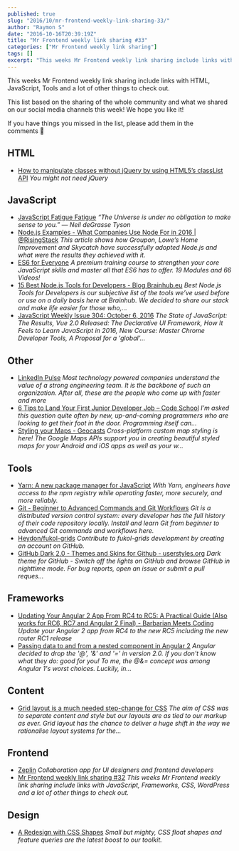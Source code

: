 ```yaml
---
published: true
slug: "2016/10/mr-frontend-weekly-link-sharing-33/"
author: "Raymon S"
date: "2016-10-16T20:39:19Z"
title: "Mr Frontend weekly link sharing #33"
categories: ["Mr Frontend weekly link sharing"]
tags: []
excerpt: "This weeks Mr Frontend weekly link sharing include links with HTML, JavaScript, Tools and a lot of ..."
---
```


This weeks Mr Frontend weekly link sharing include links with HTML, JavaScript, Tools and a lot of other things to check out.

This list based on the sharing of the whole community and what we shared on our social media channels this week! We hope you like it!

If you have things you missed in the list, please add them in the comments 🙂

## HTML

* [How to manipulate classes without jQuery by using HTML5’s classList API](http://buff.ly/2eybXwt "How to manipulate classes without jQuery by using HTML5’s classList API") _You might not need jQuery_

## JavaScript

* [JavaScript Fatigue Fatigue](http://buff.ly/2e1yqj8 "JavaScript Fatigue Fatigue") _“The Universe is under no obligation to make sense to you.” — Neil deGrasse Tyson_
* [Node.js Examples - What Companies Use Node For in 2016 | @RisingStack](http://buff.ly/2e3bpLS "Node.js Examples - What Companies Use Node For in 2016 | @RisingStack") _This article shows how Groupon, Lowe’s Home Improvement and Skycatch have successfully adopted Node.js and what were the results they achieved with it._
* [ES6 for Everyone](http://buff.ly/2dJ3fML "ES6 for Everyone") _A premium training course to strengthen your core JavaScript skills and master all that ES6 has to offer. 19 Modules and 66 Videos!_
* [15 Best Node.js Tools for Developers - Blog Brainhub.eu](http://buff.ly/2dXhYyx "15 Best Node.js Tools for Developers - Blog Brainhub.eu") _Best Node.js Tools for Developers is our subjective list of the tools we’ve used before or use on a daily basis here at Brainhub. We decided to share our stack and make life easier for those who,…_
* [JavaScript Weekly Issue 304: October 6, 2016](http://buff.ly/2e1OwsA "JavaScript Weekly Issue 304: October 6, 2016") _The State of JavaScript: The Results, Vue 2.0 Released: The Declarative UI Framework, How It Feels to Learn JavaScript in 2016, New Course: Master Chrome Developer Tools, A Proposal for a 'global'…_

## Other

* [LinkedIn Pulse](http://buff.ly/2ecEtQ6 "LinkedIn Pulse") _Most technology powered companies understand the value of a strong engineering team. It is the backbone of such an organization. After all, these are the people who come up with faster and more_
* [6 Tips to Land Your First Junior Developer Job – Code School](http://buff.ly/2dhJQQq "6 Tips to Land Your First Junior Developer Job – Code School") _I’m asked this question quite often by new, up-and-coming programmers who are looking to get their foot in the door. Programming itself can…_
* [Styling your Maps - Geocasts](http://buff.ly/2djjQle "Styling your Maps - Geocasts") _Cross-platform custom map styling is here! The Google Maps APIs support you in creating beautiful styled maps for your Android and iOS apps as well as your w..._

## Tools

* [Yarn: A new package manager for JavaScript](http://buff.ly/2ecDqj3 "Yarn: A new package manager for JavaScript") _With Yarn, engineers have access to the npm registry while operating faster, more securely, and more reliably._
* [Git - Beginner to Advanced Commands and Git Workflows](http://buff.ly/2dyqhRL "Git - Beginner to Advanced Commands and Git Workflows") _Git is a distributed version control system: every developer has the full history of their code repository locally. Install and learn Git from beginner to advanced Git commands and workflows here._
* [Heydon/fukol-grids](http://buff.ly/2e2pSMn "Heydon/fukol-grids") _Contribute to fukol-grids development by creating an account on GitHub._
* [GitHub Dark 2.0 - Themes and Skins for Github - userstyles.org](http://buff.ly/2dVEHvV "GitHub Dark 2.0 - Themes and Skins for Github - userstyles.org") _Dark theme for GitHub - Switch off the lights on GitHub and browse GitHub in nighttime mode. For bug reports, open an issue or submit a pull reques..._

## Frameworks

* [Updating Your Angular 2 App From RC4 to RC5: A Practical Guide (Also works for RC6, RC7 and Angular 2 Final) - Barbarian Meets Coding](http://buff.ly/2d8Y6fT "Updating Your Angular 2 App From RC4 to RC5: A Practical Guide (Also works for RC6, RC7 and Angular 2 Final) - Barbarian Meets Coding") _Update your Angular 2 app from RC4 to the new RC5 including the new router RC1 release_
* [Passing data to and from a nested component in Angular 2](http://buff.ly/2dh6SH5 "Passing data to and from a nested component in Angular 2") _Angular decided to drop the '@', '&' and '=' in version 2.0\. If you don't know what they do: good for you! To me, the @&= concept was among Angular 1's worst choices. Luckily, in..._

## Content

* [Grid layout is a much needed step-change for CSS](http://buff.ly/2ebmQ8n "Grid layout is a much needed step-change for CSS") _The aim of CSS was to separate content and style but our layouts are as tied to our markup as ever. Grid layout has the chance to deliver a huge shift in the way we rationalise layout systems for the…_

## Frontend

* [Zeplin](http://buff.ly/2dTKVPx "Zeplin") _Collaboration app for UI designers and frontend developers_
* [Mr Frontend weekly link sharing #32](https://mrfrontend.org/2016/10/mr-frontend-weekly-link-sharing-32/ "Mr Frontend weekly link sharing #32") _This weeks Mr Frontend weekly link sharing include links with JavaScript, Frameworks, CSS, WordPress and a lot of other things to check out._

## Design

* [A Redesign with CSS Shapes](http://buff.ly/2dC524M "A Redesign with CSS Shapes") _Small but mighty, CSS float shapes and feature queries are the latest boost to our toolkit._